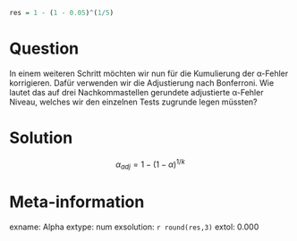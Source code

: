 ```r

res = 1 - (1 - 0.05)^(1/5)

```



Question 
======== 

In einem weiteren Schritt möchten wir nun für die Kumulierung der α-Fehler korrigieren. Dafür verwenden wir die Adjustierung nach Bonferroni. Wie lautet das auf drei Nachkommastellen gerundete adjustierte α-Fehler Niveau, welches wir den einzelnen Tests zugrunde legen müssten? 


Solution
========

$$ α_{adj} = 1 − (1 − α)^{1/k} $$


Meta-information
================
exname: Alpha
extype: num
exsolution: `r round(res,3)`
extol: 0.000


